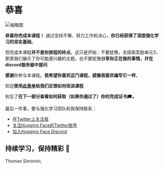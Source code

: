 # 恭喜

<img src="https://huggingface.co/datasets/huggingface-deep-rl-course/course-images/resolve/main/en/communication/thumbnail.png" alt="缩略图"/>


**恭喜你完成本课程！** 通过坚持不懈、努力工作和决心，**你已经获得了深度强化学习的坚实基础**。

但完成本课程**并不是你旅程的终点**。这只是开始：不要犹豫，去探索奖励单元3，那里我们展示了你可能感兴趣的主题。也不要犹豫**分享你正在做的事情，并在discord服务器中提问**

**感谢**你参与本课程。**我希望你喜欢这门课程，就像我喜欢编写它一样**。

欢迎**使用[此表单](https://forms.gle/BzKXWzLAGZESGNaE9)给我们反馈如何改进课程**

别忘了**在下一部分查看如何获取（如果你通过了）你的完成证书‎‍🎓。**

最后一件事，要与强化学习团队和我保持联系：

- [在Twitter上关注我](https://twitter.com/thomassimonini)
- [关注Hugging Face的Twitter账号](https://twitter.com/huggingface)
- [加入Hugging Face Discord](https://www.hf.co/join/discord)

## 持续学习，保持精彩 🤗

Thomas Simonini,
